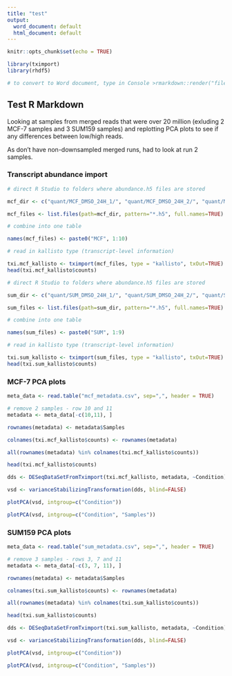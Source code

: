 ```yaml
---
title: "test"
output:
  word_document: default
  html_document: default
---
```


```r
knitr::opts_chunk$set(echo = TRUE)

library(tximport)
library(rhdf5)

# to convert to Word document, type in Console >rmarkdown::render("file_name.Rmd")

```

## Test R Markdown

Looking at samples from merged reads that were over 20 million (exluding 2 MCF-7 samples and 3 SUM159 samples) and replotting PCA plots to see if any differences between low/high reads.

As don't have non-downsampled merged runs, had to look at run 2 samples.

### Transcript abundance import

```r
# direct R Studio to folders where abundance.h5 files are stored

mcf_dir <- c("quant/MCF_DMSO_24H_1/", "quant/MCF_DMSO_24H_2/", "quant/MCF_DMSO_24H_3/", "quant/MCF_DMSO_7D_1/", "quant/MCF_DMSO_7D_2","quant/MCF_DMSO_7D_3/", "quant/MCF_SGC_24H_1/", "quant/MCF_SGC_24H_2/", "quant/MCF_SGC_24H_3/", "quant/MCF_SGC_7D_3/")

mcf_files <- list.files(path=mcf_dir, pattern="*.h5", full.names=TRUE)

# combine into one table

names(mcf_files) <- paste0("MCF", 1:10)

# read in kallisto type (transcript-level information)

txi.mcf_kallisto <- tximport(mcf_files, type = "kallisto", txOut=TRUE)
head(txi.mcf_kallisto$counts)

```

```r
# direct R Studio to folders where abundance.h5 files are stored

sum_dir <- c("quant/SUM_DMSO_24H_1/", "quant/SUM_DMSO_24H_2/", "quant/SUM_DMSO_7D_1/", "quant/SUM_DMSO_7D_2","quant/SUM_DMSO_7D_3/", "quant/SUM_SGC_24H_2/", "quant/SUM_SGC_24H_3/", "quant/SUM_SGC_7D_1/", "quant/SUM_SGC_7D_3/")

sum_files <- list.files(path=sum_dir, pattern="*.h5", full.names=TRUE)

# combine into one table

names(sum_files) <- paste0("SUM", 1:9)

# read in kallisto type (transcript-level information)

txi.sum_kallisto <- tximport(sum_files, type = "kallisto", txOut=TRUE)
head(txi.sum_kallisto$counts)

```

### MCF-7 PCA plots

```r

meta_data <- read.table("mcf_metadata.csv", sep=",", header = TRUE)

# remove 2 samples - row 10 and 11
metadata <- meta_data[-c(10,11), ]

rownames(metadata) <- metadata$Samples

colnames(txi.mcf_kallisto$counts) <- rownames(metadata)

all(rownames(metadata) %in% colnames(txi.mcf_kallisto$counts))

head(txi.mcf_kallisto$counts)

```

```r

dds <- DESeqDataSetFromTximport(txi.mcf_kallisto, metadata, ~Condition)

vsd <- varianceStabilizingTransformation(dds, blind=FALSE)

```


```r


plotPCA(vsd, intgroup=c("Condition"))

plotPCA(vsd, intgroup=c("Condition", "Samples"))

```


### SUM159 PCA plots

```r

meta_data <- read.table("sum_metadata.csv", sep=",", header = TRUE)

# remove 3 samples - rows 3, 7 and 11
metadata <- meta_data[-c(3, 7, 11), ]

rownames(metadata) <- metadata$Samples

colnames(txi.sum_kallisto$counts) <- rownames(metadata)

all(rownames(metadata) %in% colnames(txi.sum_kallisto$counts))

head(txi.sum_kallisto$counts)

```

```r

dds <- DESeqDataSetFromTximport(txi.sum_kallisto, metadata, ~Condition)

vsd <- varianceStabilizingTransformation(dds, blind=FALSE)

```


```r


plotPCA(vsd, intgroup=c("Condition"))

plotPCA(vsd, intgroup=c("Condition", "Samples"))

```
